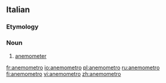 ==Italian==

===Etymology===
{{prefix|anemo|-metro|lang=it}}

===Noun===
{{wikipedia|lang=it}}
{{it-noun|m}}

# {{context|meteorology|lang=it}} [[anemometer]]

[[fr:anemometro]]
[[io:anemometro]]
[[pl:anemometro]]
[[ru:anemometro]]
[[fi:anemometro]]
[[vi:anemometro]]
[[zh:anemometro]]